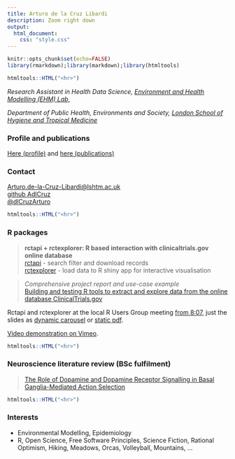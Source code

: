 ```yaml
---
title: Arturo de la Cruz Libardi
description: Zoom right down
output: 
  html_document: 
    css: "style.css"
---
```

```r
knitr::opts_chunk$set(echo=FALSE)
library(rmarkdown);library(markdown);library(htmltools)
```

```r
htmltools::HTML("<hr>")
```

*Research Assistant in Health Data Science,* [*Environment and Health Modelling (EHM) Lab,*](https://www.lshtm.ac.uk/research/centres-projects-groups/ehm-lab)

*Department of Public Health, Environments and Society,* [*London School of Hygiene and Tropical Medicine*](https://www.lshtm.ac.uk/)

### Profile and publications

[Here (profile)](https://www.lshtm.ac.uk/aboutus/people/de-la-cruz-libardi.arturo) and [here (publications)](https://orcid.org/0009-0001-1543-7999)

### Contact

[Arturo.de-la-Cruz-Libardi\@lshtm.ac.uk](mailto:Arturo.de-la-Cruz-Libardi@lshtm.ac.uk)\
[github AdlCruz](https://github.com/AdlCruz)\
[\@dlCruzArturo](https://twitter.com/dlCruzArturo)\

```r
htmltools::HTML("<hr>")
```

### R packages

> **rctapi + rctexplorer: R based interaction with clinicaltrials.gov online database**\
> [rctapi](https://adlcruz.github.io/rctapi/) - search filter and download records\
> [rctexplorer](https://adlcruz.github.io/rctexplorer/) - load data to R shiny app for interactive visualisation\

> *Comprehensive project report and use-case example*\
> [Building and testing R tools to extract and explore data from the online database ClinicalTrials.gov](assets/deanonlshtmdiss.pdf)\

Rctapi and rctexplorer at the local R Users Group meeting [from 8:07]((https://lshtm.cloud.panopto.eu/Panopto/Pages/Viewer.aspx?id=2ae0141e-9685-4db2-a75f-af5400c191d0)), just the slides as [dynamic carousel](rct_presentation.html) or [static pdf](assets/RUG_18Nov22_rct_presentation.pdf).

[Video demonstration on Vimeo](https://player.vimeo.com/video/595343322?h=97da0c4bb5).

```r
htmltools::HTML("<hr>")
```

### Neuroscience literature review (BSc fulfilment)

> [The Role of Dopamine and Dopamine Receptor Signalling in Basal Ganglia-Mediated Action Selection](assets/lrpbsckcl.pdf)

```r
htmltools::HTML("<hr>")
```

### Interests

-   Environmental Modelling, Epidemiology
-   R, Open Science, Free Software Principles, Science Fiction, Rational Optimism, Hiking, Meadows, Orcas, Volleyball, Mountains, ...
